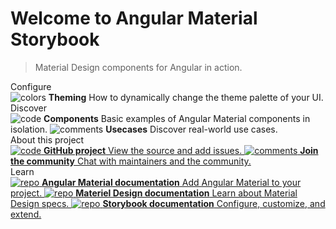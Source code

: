 



<Meta title="Introduction" />

<style>
  {`
    .subheading {
      --mediumdark: '#999999';
      font-weight: 900;
      font-size: 13px;
      color: #999;
      letter-spacing: 6px;
      line-height: 24px;
      text-transform: uppercase;
      margin-bottom: 12px;
      margin-top: 40px;
    }

    .link-list {
      display: grid;
      grid-template-columns: 1fr;
      row-gap: 10px;
    }

    @media (min-width: 620px) {
      .link-list {
        row-gap: 20px;
        column-gap: 20px;
        grid-template-columns: 1fr 1fr;
      }
    }

    @media all and (-ms-high-contrast:none) {
    .link-list {
        display: -ms-grid;
        -ms-grid-columns: 1fr 1fr;
        -ms-grid-rows: 1fr 1fr;
      }
    }

    .link-item {
      display: block;
      padding: 20px 30px 20px 15px;
      border: 1px solid #00000010;
      border-radius: 5px;
      transition: background 150ms ease-out, border 150ms ease-out, transform 150ms ease-out;
      color: #333333;
      display: flex;
      align-items: flex-start;
    }

    .link-item:hover {
      border-color: #1EA7FD50;
      transform: translate3d(0, -3px, 0);
      box-shadow: rgba(0, 0, 0, 0.08) 0 3px 10px 0;
    }

    .link-item:active {
      border-color: #1EA7FD;
      transform: translate3d(0, 0, 0);
    }

    .link-item strong {
      font-weight: 700;
      display: block;
      margin-bottom: 2px;
    }

    .link-item img {
      height: 40px;
      width: 40px;
      margin-right: 15px;
      flex: none;
    }

    .link-item span {
      font-size: 14px;
      line-height: 20px;
    }
  `}
</style>

# Welcome to Angular Material Storybook

> Material Design components for Angular in action.

<div className="subheading">Configure</div>

<div className="link-list">
  <LinkTo className="link-item" kind="Theming" story="docs">
    <img src={Colors} alt="colors" />
    <span>
      <strong>Theming</strong>
      How to dynamically change the theme palette of your UI.
    </span>
  </LinkTo>
</div>

<div className="subheading">Discover</div>

<div className="link-list">
  <LinkTo className="link-item" kind="components-introduction" story="docs">
    <img src={Plugin} alt="code" />
    <span>
      <strong>Components</strong>
      Basic examples of Angular Material components in isolation.
    </span>
  </LinkTo>
  <LinkTo className="link-item" kind="usecases-introduction" story="docs">
    <img src={StackAlt} alt="comments" />
    <span>
      <strong>Usecases</strong>
      Discover real-world use cases.
    </span>
  </LinkTo>
</div>

<div className="subheading">About this project</div>

<div className="link-list">
  <a className="link-item" href="https://github.com/geromegrignon/angular-material-storybook" target="_blank">
    <img src={Code} alt="code" />
    <span>
      <strong>GitHub project</strong>
      View the source and add issues.
    </span>
  </a>
  <a className="link-item" href="https://github.com/geromegrignon/angular-material-storybook/discussions/1" target="_blank">
    <img src={Comments} alt="comments" />
    <span>
      <strong>Join the community</strong>
      Chat with maintainers and the community.
    </span>
  </a>
</div>

<div className="subheading">Learn</div>
<div className="link-list">
  <a className="link-item" href="https://material.angular.io/" target="_blank">
    <img src={Repo} alt="repo" />
    <span>
      <strong>Angular Material documentation</strong>
      Add Angular Material to your project.
    </span>
  </a>

  <a className="link-item" href="https://material.io/" target="_blank">
    <img src={Repo} alt="repo" />
    <span>
      <strong>Materiel Design documentation</strong>
      Learn about Material Design specs.
    </span>
  </a>

  <a className="link-item" href="https://storybook.js.org/docs/angular/get-started/introduction" target="_blank">
    <img src={Repo} alt="repo" />
    <span>
      <strong>Storybook documentation</strong>
      Configure, customize, and extend.
    </span>
  </a>
</div>
